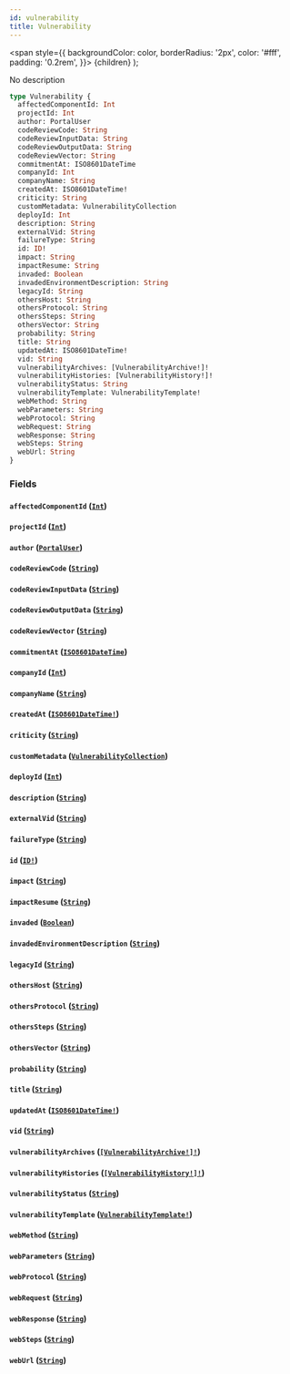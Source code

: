 ```yaml
---
id: vulnerability
title: Vulnerability
---
```


<span
style={{
      backgroundColor: color,
      borderRadius: '2px',
      color: '#fff',
      padding: '0.2rem',
    }}>
{children}
</span>
);

No description

```graphql
type Vulnerability {
  affectedComponentId: Int
  projectId: Int
  author: PortalUser
  codeReviewCode: String
  codeReviewInputData: String
  codeReviewOutputData: String
  codeReviewVector: String
  commitmentAt: ISO8601DateTime
  companyId: Int
  companyName: String
  createdAt: ISO8601DateTime!
  criticity: String
  customMetadata: VulnerabilityCollection
  deployId: Int
  description: String
  externalVid: String
  failureType: String
  id: ID!
  impact: String
  impactResume: String
  invaded: Boolean
  invadedEnvironmentDescription: String
  legacyId: String
  othersHost: String
  othersProtocol: String
  othersSteps: String
  othersVector: String
  probability: String
  title: String
  updatedAt: ISO8601DateTime!
  vid: String
  vulnerabilityArchives: [VulnerabilityArchive!]!
  vulnerabilityHistories: [VulnerabilityHistory!]!
  vulnerabilityStatus: String
  vulnerabilityTemplate: VulnerabilityTemplate!
  webMethod: String
  webParameters: String
  webProtocol: String
  webRequest: String
  webResponse: String
  webSteps: String
  webUrl: String
}
```

### Fields

#### `affectedComponentId` ([`Int`](/api/scalars/int))

#### `projectId` ([`Int`](/api/scalars/int))

#### `author` ([`PortalUser`](/api/objects/portal-user))

#### `codeReviewCode` ([`String`](/api/scalars/string))

#### `codeReviewInputData` ([`String`](/api/scalars/string))

#### `codeReviewOutputData` ([`String`](/api/scalars/string))

#### `codeReviewVector` ([`String`](/api/scalars/string))

#### `commitmentAt` ([`ISO8601DateTime`](/api/scalars/iso-8601-date-time))

#### `companyId` ([`Int`](/api/scalars/int))

#### `companyName` ([`String`](/api/scalars/string))

#### `createdAt` ([`ISO8601DateTime!`](/api/scalars/iso-8601-date-time))

#### `criticity` ([`String`](/api/scalars/string))

#### `customMetadata` ([`VulnerabilityCollection`](/api/objects/vulnerability-collection))

#### `deployId` ([`Int`](/api/scalars/int))

#### `description` ([`String`](/api/scalars/string))

#### `externalVid` ([`String`](/api/scalars/string))

#### `failureType` ([`String`](/api/scalars/string))

#### `id` ([`ID!`](/api/scalars/id))

#### `impact` ([`String`](/api/scalars/string))

#### `impactResume` ([`String`](/api/scalars/string))

#### `invaded` ([`Boolean`](/api/scalars/boolean))

#### `invadedEnvironmentDescription` ([`String`](/api/scalars/string))

#### `legacyId` ([`String`](/api/scalars/string))

#### `othersHost` ([`String`](/api/scalars/string))

#### `othersProtocol` ([`String`](/api/scalars/string))

#### `othersSteps` ([`String`](/api/scalars/string))

#### `othersVector` ([`String`](/api/scalars/string))

#### `probability` ([`String`](/api/scalars/string))

#### `title` ([`String`](/api/scalars/string))

#### `updatedAt` ([`ISO8601DateTime!`](/api/scalars/iso-8601-date-time))

#### `vid` ([`String`](/api/scalars/string))

#### `vulnerabilityArchives` ([`[VulnerabilityArchive!]!`](/api/objects/vulnerability-archive))

#### `vulnerabilityHistories` ([`[VulnerabilityHistory!]!`](/api/objects/vulnerability-history))

#### `vulnerabilityStatus` ([`String`](/api/scalars/string))

#### `vulnerabilityTemplate` ([`VulnerabilityTemplate!`](/api/objects/vulnerability-template))

#### `webMethod` ([`String`](/api/scalars/string))

#### `webParameters` ([`String`](/api/scalars/string))

#### `webProtocol` ([`String`](/api/scalars/string))

#### `webRequest` ([`String`](/api/scalars/string))

#### `webResponse` ([`String`](/api/scalars/string))

#### `webSteps` ([`String`](/api/scalars/string))

#### `webUrl` ([`String`](/api/scalars/string))
